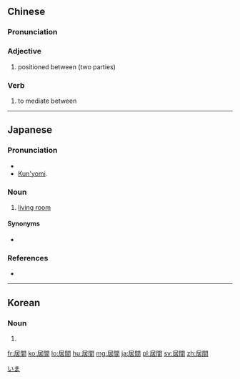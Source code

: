 {{also|居间}}
==Chinese==
{{zh-forms|s=居间}}

===Pronunciation===
{{zh-pron
|m=jūjiān
|mn=ki-kan/ku-kan
|cat=a,v
}}

===Adjective===
{{zh-adj}}

# positioned between (two parties)

===Verb===
{{zh-verb}}

# to mediate between

----

==Japanese==
{{ja-kanjitab|い|ま|yomi=kun}}

===Pronunciation===
* {{homophones|今|lang=ja}}
* [[訓読み|Kun'yomi]].

===Noun===
{{ja-noun|いま}}
# [[living room]]

====Synonyms====
* {{ja-r|居室|きょしつ}}

===References===
* {{R:Shogakukan}}

[[Category:ja:Rooms|いま]]

----

==Korean==
{{ko-hanjatab}}

===Noun===
{{ko-noun|hj|hangeul=거실}}

# {{hanja form of|거실|[[living room]], [[sitting room]]}}

[[fr:居間]]
[[ko:居間]]
[[lo:居間]]
[[hu:居間]]
[[mg:居間]]
[[ja:居間]]
[[pl:居間]]
[[sv:居間]]
[[zh:居間]]